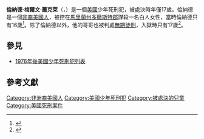 {{Infobox Criminal
| subject_name   = 倫納德·蕭克萊<br>Leonard Shockley
| nationality    = {{USA}}籍
| date_of_birth  = 約1941年－1942年
| date_of_death  = 1959年4月10日（17歲）
| place_of_death = [[馬里蘭州|馬里蘭州]]
| charge         = 謀殺
| conviction     = 一級謀殺罪
| penalty        = [[毒氣室|毒氣死刑]]
| status         = 已處決
}}
'''倫納德·梅爾文·蕭克萊'''（{{lang|en|Leonard Melvin Shockley}}，{{bd|約1941年||1959年|4月10日}}）是一個[[美國|美國]]少年死刑犯，被處決時年僅17歲。倫納德是一個[[非裔美國人|非裔美國人]]，被控在[[馬里蘭州|馬里蘭州]][[多徹斯特郡_(馬里蘭州)|多徹斯特郡]]謀殺一名白人女性，當時倫納德只有16歲<ref>{{Cite web|author=Stark, Mike|url=http://www.nodeathpenalty.org/newab026/maryland.html|title=The Race To Execute In Maryland|publisher=The New Abolitionist|year=2002|language=en|accessdate=2011-06-21|deadurl=yes|archiveurl=https://web.archive.org/web/20030504211805/http://www.nodeathpenalty.org/newab026/maryland.html|archivedate=2003-05-04}}</ref>。除了倫納德以外，他的哥哥也被判處[[無期徒刑|無期徒刑]]，入獄時只有17歲<ref>{{Cite book |first=Victor L. |last=Streib |title=''Death Penalty for Juveniles'' |url=https://archive.org/details/deathpenaltyforj0000stre |publisher=Indiana University Press |year=1987 |ISBN=0253316154 |language=en |accessdate=2011-06-21}}</ref>。

== 參見 ==
*[[1976年後美國少年死刑犯列表|1976年後美國少年死刑犯列表]]

== 參考文獻 ==
{{reflist}}
{{US-bio-stub}}
{{DEFAULTSORT:Shockley, Leonard}}
[[Category:非洲裔美國人|Category:非洲裔美國人]]
[[Category:美國少年死刑犯|Category:美國少年死刑犯]]
[[Category:被處決的兒童|Category:被處決的兒童]]
[[Category:美國死刑案件|Category:美國死刑案件]]